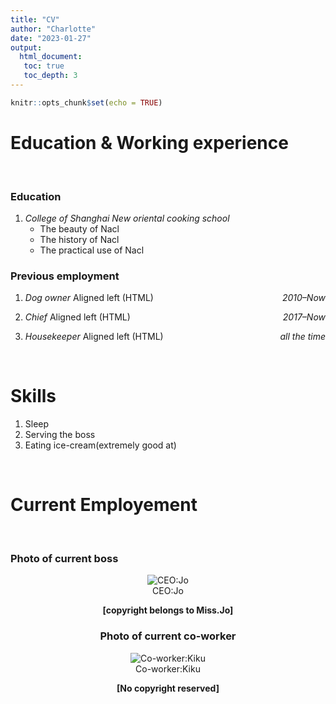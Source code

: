 ```yaml
---
title: "CV"
author: "Charlotte"
date: "2023-01-27"
output: 
  html_document:
   toc: true 
   toc_depth: 3
---
```


```r
knitr::opts_chunk$set(echo = TRUE)
```

# Education & Working experience

<br>

### Education

1. *College of Shanghai New oriental cooking school*
   + The beauty of Nacl
   + The history of Nacl
   + The practical use of Nacl

### Previous employment 
1. *Dog owner*
   Aligned left (HTML) [*2010--Now*]{style="float:right"}
   
2. *Chief*
   Aligned left (HTML) [*2017--Now*]{style="float:right"}
    
3. *Housekeeper*
   Aligned left (HTML) [*all the time*]{style="float:right"}

    
<br>

# Skills

1. Sleep
2. Serving the boss
3. Eating ice-cream(extremely good at)


<br>

# Current Employement

<br>

### Photo of current boss

  <center>![CEO:Jo](/Users/charlotte/Desktop/DSC00042 copy.JPG)
     <center> **[copyright belongs to Miss.Jo]** </center>


### Photo of current co-worker

<center>![Co-worker:Kiku](/Users/charlotte/Desktop/12.jpeg)
  <center> **[No copyright reserved]** </center>

